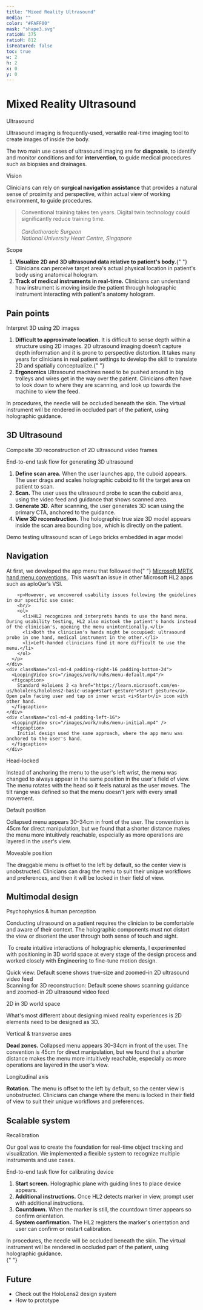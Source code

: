 ```yaml
---
title: "Mixed Reality Ultrasound"
media: ""
color: "#FAFF00"
mask: "shape3.svg"
ratioW: 375
ratioH: 812
isFeatured: false
toc: true
w: 2
h: 2
x: 0
y: 0
---
```


<PostLayout>

# Mixed Reality Ultrasound

</PostLayout>

<div className="row d-flex justify-content-between">

<div className="col-md-4 pe-md-4">
  <p className="lesson-header">Ultrasound</p>
  <p>
    Ultrasound imaging is frequently-used, versatile real-time imaging tool to
    create images of inside the body.
  </p>
  <p>
    The two main use cases of ultrasound imaging are for <b>diagnosis</b>, to
    identify and monitor conditions and for <b>intervention</b>, to guide
    medical procedures such as biopsies and drainages.
  </p>
</div>

<div className="col-md-4 px-md-4">
  <p className="lesson-header">Vision</p>
  <p>
    Clinicians can rely on <b>surgical navigation assistance</b> that provides a
    natural sense of proximity and perspective, within actual view of working
    environment, to guide procedures.
  </p>
  <BlockQuote>
    Conventional training takes ten years. Digital twin technology could
    significantly reduce training time. <br />
    <br />
    <em className="text-muted small">
      Cardiothoracic Surgeon <br />
      National University Heart Centre, Singapore
    </em>
  </BlockQuote>
</div>

<div className="col-md-4 ps-md-4">
  <p className="lesson-header">Scope</p>
  <ol>
    <li>
      <b>Visualize 2D and 3D ultrasound data relative to patient's body.</b>{" "}
      Clinicians can perceive target area's actual physical location in
      patient's body using anatomical hologram.
    </li>
    <li>
      <b>Track of medical instruments in real-time.</b>
      Clinicians can understand how instrument is moving inside the patient through
      holographic instrument interacting with patient's anatomy hologram.
    </li>
  </ol>
</div>

</div>

<PostLayout>

## Pain points

<p className="lesson-header">Interpret 3D using 2D images</p>

1. <b>Difficult to approximate location.</b> It is difficult to sense depth within
   a structure using 2D images. 2D ultrasound imaging doesn’t capture depth information
   and it is prone to perspective distortion. It takes many years for clinicians
   in real patient settings to develop the skill to translate 2D and spatially conceptualize.{" "}
2. <b>Ergonomics</b> Ultrasound machines need to be pushed around in big trolleys
   and wires get in the way over the patient. Clinicians often have to look down
   to where they are scanning, and look up towards the machine to view the feed.

</PostLayout>

<div className="container-fluid margin-top-36">
  <div className="row d-flex">
    <div className="col-md-4 padding-right-16 padding-bottom-24">
      <MarkdownImage
        src="/images/work/nuhs/holotwin-mock.png"
        width="1096px"
        height="616.5px"
        layout="fill"
      />
      <figcaption>
        In procedures, the needle will be occluded beneath the skin. The virtual
        instrument will be rendered in occluded part of the patient, using
        holographic guidance.
      </figcaption>
    </div>
  </div>
</div>

<div className="container-fluid margin-top-36">
<h2 id="3d-ultrasound">3D Ultrasound</h2>
  <div className="row d-flex">
    <div className="col-md-4 padding-right-24">
    <p className="lesson-header">
      Composite 3D reconstruction of 2D ultrasound video frames
    </p>
    <p className="text-black-50 padding-top-16">End-to-end task flow for generating 3D ultrasound</p>
    <ol>
    <li>
      <b>Define scan area.</b> When the user launches app, the cuboid appears. The
      user drags and scales holographic cuboid to fit the target area on patient to
      scan.
    </li>
    <li>
      <b>Scan.</b> The user uses the ultrasound probe to scan the cuboid area, using
      the video feed and guidance that shows scanned area.
    </li>
    <li>
      <b>Generate 3D.</b> After scanning, the user generates 3D scan using the
      primary CTA, anchored to the guidance.
    </li>
    <li>
      <b>View 3D reconstruction.</b> The holographic true size 3D model appears
      inside the scan area bounding box, which is directly on the patient.
    </li>
  </ol>
</div>

<div className="col-md-8">
     <LoopingVideo src="/images/work/nuhs/3drecon.mp4" />
      <figcaption>Demo testing ultrasound scan of Lego bricks embedded in agar model</figcaption>
    </div>
</div>
</div>

<div className="container-fluid margin-top-36">
  <div className="row d-flex">
    <h2 id="nav">Navigation</h2>
    <div className="col-md-4 padding-right-24 padding-bottom-24">
      <p>
       At first, we developed the app menu that followed the{" "}
        <a href="https://learn.microsoft.com/en-us/windows/mixed-reality/design/hand-menu">
          Microsoft MRTK hand menu conventions
        </a>
        . This wasn’t an issue in other Microsoft HL2 apps such as aploQar’s VSI.</p>
        
        <p>However, we uncovered usability issues following the guidelines in our specific use case:
        <br/>
        <ol>
          <li>HL2 recognizes and interprets hands to use the hand menu. During usability testing, HL2 also mistook the patient's hands instead of the clinician's, opening the menu unintentionally.</li>
          <li>Both the clinician's hands might be occupied: ultrasound probe in one hand, medical instrument in the other.</li>
          <li>Left-handed clinicians find it more difficult to use the menu.</li>
        </ol>
      </p>
    </div>
    <div className="col-md-4 padding-right-16 padding-bottom-24">
      <LoopingVideo src="/images/work/nuhs/menu-default.mp4"/>
      <figcaption>
        Standard HoloLens 2 <a href="https://learn.microsoft.com/en-us/hololens/hololens2-basic-usage#start-gesture">Start gesture</a>. Open palm facing user and tap on inner wrist <i>Start</i> icon with other hand.
      </figcaption>
    </div>
    <div className="col-md-4 padding-left-16">
      <LoopingVideo src="/images/work/nuhs/menu-initial.mp4" />
      <figcaption>
        Initial design used the same approach, where the app menu was anchored to the user's hand.
      </figcaption>
    </div>

  </div>
</div>

<div className="container-fluid margin-top-36">
  <div className="row d-flex">
    <div className="col-md-4 padding-right-24">
      <p className="lesson-header">Head-locked</p>
      <LoopingVideo src="/images/work/nuhs/initialspawn.mp4" />
      <p className="padding-top-16">
        Instead of anchoring the menu to the user's left wrist, the menu was
        changed to always appear in the same position in the user's field of
        view. The menu rotates with the head so it feels natural as the user moves. The tilt range was defined so that the menu doesn't jerk with every small movement. 
      </p>
    </div>
    <div className="col-md-4 padding-right-12 padding-left-12 padding-bottom-24">
      <p className="lesson-header">Default position</p>
      <LoopingVideo src="/images/work/nuhs/startscan.mp4" />
      <p className="padding-top-16">
        Collapsed menu appears 30–34cm in front of the user.
        The convention is 45cm for direct manipulation, but we found that a shorter distance makes the menu more intuitively reachable, especially as more operations are layered in the user's view. 
      </p>
    </div>
    <div className="col-md-4 padding-left-24">
      <p className="lesson-header">Moveable position</p>
      <LoopingVideo src="/images/work/nuhs/draggable.mp4" />
      <p className="padding-top-16">
      The draggable menu is offset to the left by default, so the center view
        is unobstructed. Clinicians can drag the menu to suit their unique workflows and preferences, and then it will be locked in their field of view. 
      </p>
    </div>

  </div>
</div>

<div className="container-fluid margin-top-36">
  <div className="row d-flex">
    <h2 id="multimodal">Multimodal design</h2>
    <div className="col-md-4 padding-right-24">
      <p className="lesson-header">Psychophysics & human perception</p>
      <p>
        Conducting ultrasound on a patient requires the clinician to be
        comfortable and aware of their context. The holographic components must
        not distort the view or disorient the user through both sense of touch
        and sight.
      </p>
      <p>
         To create intuitive interactions of holographic elements, I
        experimented with positioning in 3D world space at every stage of the
        design process and worked closely with Engineering to fine-tune motion
        design.
      </p>
    </div>
    <div className="col-md-4 padding-right-16 padding-bottom-24">
      <LoopingVideo src="/images/work/nuhs/position-quickview.mp4" />
      <figcaption>
        Quick view: Default scene shows true-size and zoomed-in 2D ultrasound
        video feed
      </figcaption>
    </div>
    <div className="col-md-4 padding-left-16">
      <LoopingVideo src="/images/work/nuhs/position-3dscan.mp4" />
      <figcaption>
        Scanning for 3D reconstruction: Default scene shows scanning guidance
        and zoomed-in 2D ultrasound video feed
      </figcaption>
    </div>
  </div>
</div>

<div className="container-fluid margin-top-36">
  <div className="row d-flex">
    <div className="col-md-4 padding-right-24">
      <p className="lesson-header">2D in 3D world space</p>
      <LoopingVideo src="/images/work/nuhs/initialspawn.mp4" />
      <p className="padding-top-16">
        What's most different about designing mixed reality experiences is 2D
        elements need to be designed as 3D.
      </p>
    </div>
    <div className="col-md-4 padding-right-12 padding-left-12 padding-bottom-24">
      <p className="lesson-header">Vertical & transverse axes</p>
      <LoopingVideo src="/images/work/nuhs/startscan.mp4" />
      <p className="padding-top-16">
        <b>Dead zones.</b> Collapsed menu appears 30–34cm in front of the user.
        The convention is 45cm for direct manipulation, but we found that a
        shorter distance makes the menu more intuitively reachable, especially
        as more operations are layered in the user's view.
      </p>
    </div>
    <div className="col-md-4 padding-left-24">
      <p className="lesson-header">Longitudinal axis</p>
      <LoopingVideo src="/images/work/nuhs/draggable.mp4" />
      <p className="padding-top-16">
        <b>Rotation.</b>
        The menu is offset to the left by default, so the center view is unobstructed.
        Clinicians can change where the menu is locked in their field of view to
        suit their unique workflows and preferences.
      </p>
    </div>
  </div>
</div>

<div className="container-fluid margin-top-36">
  <div className="row d-flex">
    <h2 id="instrument">Scalable system</h2>
    <div className="col-md-4 padding-right-24">
      <p className="lesson-header">Recalibration</p>
      <p>
        Our goal was to create the foundation for real-time object tracking and
        visualization. We implemented a flexible system to recognize multiple
        instruments and use cases.
      </p>
      <p className="text-black-50 padding-top-16">
        End-to-end task flow for calibrating device
      </p>
      <ol>
        <li>
          <b>Start screen.</b> Holographic plane with guiding lines to place
          device appears.
        </li>
        <li>
          <b>Additional instructions.</b> Once HL2 detects marker in view,
          prompt user with additional instructions.
        </li>
        <li>
          <b>Countdown.</b> When the marker is still, the countdown timer
          appears so confirm orientation.
        </li>
        <li>
          <b>System confirmation.</b> The HL2 registers the marker's orientation
          and user can confirm or restart calibration.
        </li>
      </ol>
    </div>
    <div className="col-md-8">
      <LoopingVideo src="/images/work/nuhs/calibrate-panel.mp4" />
    </div>
  </div>
</div>

<div className="container-fluid margin-top-36">
  <div className="row d-flex">
    <div className="col-md-4 padding-right-16 padding-bottom-24">
      <MarkdownImage
        src="/images/work/nuhs/holotwin-mock.png"
        width="1096px"
        height="616.5px"
        layout="fill"
      />
      <figcaption>
        In procedures, the needle will be occluded beneath the skin. The virtual
        instrument will be rendered in occluded part of the patient, using
        holographic guidance.
      </figcaption>
    </div>
  </div>
</div>{" "}

<PostLayout>

## Future

- Check out the HoloLens2 design system
- How to prototype

</PostLayout>
